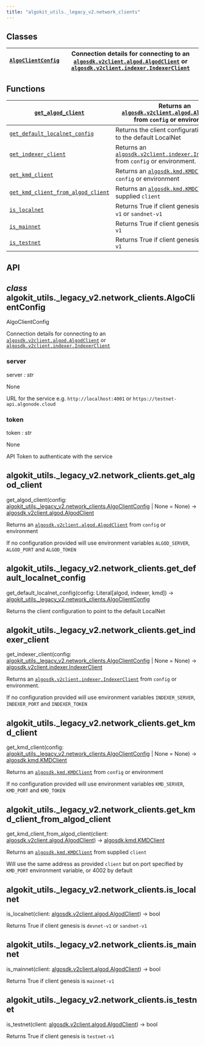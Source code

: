 ```yaml
---
title: "algokit_utils._legacy_v2.network_clients"
---
```


<a id="module-algokit_utils._legacy_v2.network_clients"></a>

<a id="algokit-utils-legacy-v2-network-clients"></a>

<a id="module-contents"></a>

<a id="classes"></a>

## Classes

| [`AlgoClientConfig`](#algokit_utils._legacy_v2.network_clients.AlgoClientConfig)   | Connection details for connecting to an [`algosdk.v2client.algod.AlgodClient`](../algosdk/algosdk.v2client.algod.mdx#algosdk.v2client.algod.AlgodClient) or<br/>[`algosdk.v2client.indexer.IndexerClient`](../algosdk/algosdk.v2client.indexer.mdx#algosdk.v2client.indexer.IndexerClient)   |
|------------------------------------------------------------------------------------|----------------------------------------------------------------------------------------------------------------------------------------------------------------------------------------------------------------------------------------------------------------------------------------------|

<a id="functions"></a>

## Functions

| [`get_algod_client`](#algokit_utils._legacy_v2.network_clients.get_algod_client)                                 | Returns an [`algosdk.v2client.algod.AlgodClient`](../algosdk/algosdk.v2client.algod.mdx#algosdk.v2client.algod.AlgodClient) from `config` or environment            |
|------------------------------------------------------------------------------------------------------------------|---------------------------------------------------------------------------------------------------------------------------------------------------------------------|
| [`get_default_localnet_config`](#algokit_utils._legacy_v2.network_clients.get_default_localnet_config)           | Returns the client configuration to point to the default LocalNet                                                                                                   |
| [`get_indexer_client`](#algokit_utils._legacy_v2.network_clients.get_indexer_client)                             | Returns an [`algosdk.v2client.indexer.IndexerClient`](../algosdk/algosdk.v2client.indexer.mdx#algosdk.v2client.indexer.IndexerClient) from `config` or environment. |
| [`get_kmd_client`](#algokit_utils._legacy_v2.network_clients.get_kmd_client)                                     | Returns an [`algosdk.kmd.KMDClient`](../algosdk/algosdk.kmd.mdx#algosdk.kmd.KMDClient) from `config` or environment                                                 |
| [`get_kmd_client_from_algod_client`](#algokit_utils._legacy_v2.network_clients.get_kmd_client_from_algod_client) | Returns an [`algosdk.kmd.KMDClient`](../algosdk/algosdk.kmd.mdx#algosdk.kmd.KMDClient) from supplied `client`                                                       |
| [`is_localnet`](#algokit_utils._legacy_v2.network_clients.is_localnet)                                           | Returns True if client genesis is `devnet-v1` or `sandnet-v1`                                                                                                       |
| [`is_mainnet`](#algokit_utils._legacy_v2.network_clients.is_mainnet)                                             | Returns True if client genesis is `mainnet-v1`                                                                                                                      |
| [`is_testnet`](#algokit_utils._legacy_v2.network_clients.is_testnet)                                             | Returns True if client genesis is `testnet-v1`                                                                                                                      |

<a id="api"></a>

## API

<a id="algokit_utils._legacy_v2.network_clients.AlgoClientConfig"></a>

## *class* algokit_utils._legacy_v2.network_clients.AlgoClientConfig

AlgoClientConfig

Connection details for connecting to an [`algosdk.v2client.algod.AlgodClient`](../algosdk/algosdk.v2client.algod.mdx#algosdk.v2client.algod.AlgodClient) or
[`algosdk.v2client.indexer.IndexerClient`](../algosdk/algosdk.v2client.indexer.mdx#algosdk.v2client.indexer.IndexerClient)

<a id="algokit_utils._legacy_v2.network_clients.AlgoClientConfig.server"></a>

### server

server *: str*

None

URL for the service e.g. `http://localhost:4001` or `https://testnet-api.algonode.cloud`

<a id="algokit_utils._legacy_v2.network_clients.AlgoClientConfig.token"></a>

### token

token *: str*

None

API Token to authenticate with the service

<a id="algokit_utils._legacy_v2.network_clients.get_algod_client"></a>

## algokit_utils._legacy_v2.network_clients.get_algod_client

get_algod_client(config: [algokit_utils._legacy_v2.network_clients.AlgoClientConfig](#algokit_utils._legacy_v2.network_clients.AlgoClientConfig) | None = None) → [algosdk.v2client.algod.AlgodClient](../algosdk/algosdk.v2client.algod.mdx#algosdk.v2client.algod.AlgodClient)

Returns an [`algosdk.v2client.algod.AlgodClient`](../algosdk/algosdk.v2client.algod.mdx#algosdk.v2client.algod.AlgodClient) from `config` or environment

If no configuration provided will use environment variables `ALGOD_SERVER`, `ALGOD_PORT` and `ALGOD_TOKEN`

<a id="algokit_utils._legacy_v2.network_clients.get_default_localnet_config"></a>

## algokit_utils._legacy_v2.network_clients.get_default_localnet_config

get_default_localnet_config(config: Literal[algod, indexer, kmd]) → [algokit_utils._legacy_v2.network_clients.AlgoClientConfig](#algokit_utils._legacy_v2.network_clients.AlgoClientConfig)

Returns the client configuration to point to the default LocalNet

<a id="algokit_utils._legacy_v2.network_clients.get_indexer_client"></a>

## algokit_utils._legacy_v2.network_clients.get_indexer_client

get_indexer_client(config: [algokit_utils._legacy_v2.network_clients.AlgoClientConfig](#algokit_utils._legacy_v2.network_clients.AlgoClientConfig) | None = None) → [algosdk.v2client.indexer.IndexerClient](../algosdk/algosdk.v2client.indexer.mdx#algosdk.v2client.indexer.IndexerClient)

Returns an [`algosdk.v2client.indexer.IndexerClient`](../algosdk/algosdk.v2client.indexer.mdx#algosdk.v2client.indexer.IndexerClient) from `config` or environment.

If no configuration provided will use environment variables `INDEXER_SERVER`, `INDEXER_PORT` and `INDEXER_TOKEN`

<a id="algokit_utils._legacy_v2.network_clients.get_kmd_client"></a>

## algokit_utils._legacy_v2.network_clients.get_kmd_client

get_kmd_client(config: [algokit_utils._legacy_v2.network_clients.AlgoClientConfig](#algokit_utils._legacy_v2.network_clients.AlgoClientConfig) | None = None) → [algosdk.kmd.KMDClient](../algosdk/algosdk.kmd.mdx#algosdk.kmd.KMDClient)

Returns an [`algosdk.kmd.KMDClient`](../algosdk/algosdk.kmd.mdx#algosdk.kmd.KMDClient) from `config` or environment

If no configuration provided will use environment variables `KMD_SERVER`, `KMD_PORT` and `KMD_TOKEN`

<a id="algokit_utils._legacy_v2.network_clients.get_kmd_client_from_algod_client"></a>

## algokit_utils._legacy_v2.network_clients.get_kmd_client_from_algod_client

get_kmd_client_from_algod_client(client: [algosdk.v2client.algod.AlgodClient](../algosdk/algosdk.v2client.algod.mdx#algosdk.v2client.algod.AlgodClient)) → [algosdk.kmd.KMDClient](../algosdk/algosdk.kmd.mdx#algosdk.kmd.KMDClient)

Returns an [`algosdk.kmd.KMDClient`](../algosdk/algosdk.kmd.mdx#algosdk.kmd.KMDClient) from supplied `client`

Will use the same address as provided `client` but on port specified by `KMD_PORT` environment variable,
or 4002 by default

<a id="algokit_utils._legacy_v2.network_clients.is_localnet"></a>

## algokit_utils._legacy_v2.network_clients.is_localnet

is_localnet(client: [algosdk.v2client.algod.AlgodClient](../algosdk/algosdk.v2client.algod.mdx#algosdk.v2client.algod.AlgodClient)) → bool

Returns True if client genesis is `devnet-v1` or `sandnet-v1`

<a id="algokit_utils._legacy_v2.network_clients.is_mainnet"></a>

## algokit_utils._legacy_v2.network_clients.is_mainnet

is_mainnet(client: [algosdk.v2client.algod.AlgodClient](../algosdk/algosdk.v2client.algod.mdx#algosdk.v2client.algod.AlgodClient)) → bool

Returns True if client genesis is `mainnet-v1`

<a id="algokit_utils._legacy_v2.network_clients.is_testnet"></a>

## algokit_utils._legacy_v2.network_clients.is_testnet

is_testnet(client: [algosdk.v2client.algod.AlgodClient](../algosdk/algosdk.v2client.algod.mdx#algosdk.v2client.algod.AlgodClient)) → bool

Returns True if client genesis is `testnet-v1`
